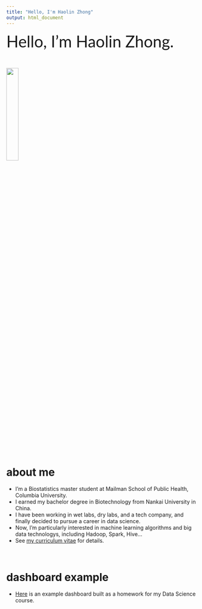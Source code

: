 ```yaml
---
title: "Hello, I'm Haolin Zhong"
output: html_document
---
```


<span style="font-family:Lato; font-size:3em;">Hello, I'm Haolin Zhong.</span>  

&nbsp;

<img src="pics/head.jpg" style="width:25%">

&nbsp;

# about me

- I'm a Biostatistics master student at Mailman School of Public Health, Columbia University. 
- I earned my bachelor degree in Biotechnology from Nankai University in China. 
- I have been working in wet labs, dry labs, and a tech company, and finally decided to pursue a career in data science. 
- Now, I'm particularly interested in machine learning algorithms and big data technologys, including Hadoop, Spark, Hive...
- See [my curriculum vitae](resume.html) for details.   
  
&nbsp;

# dashboard example

- [Here](dashboard.html) is an example dashboard built as a homework for my Data Science course.



